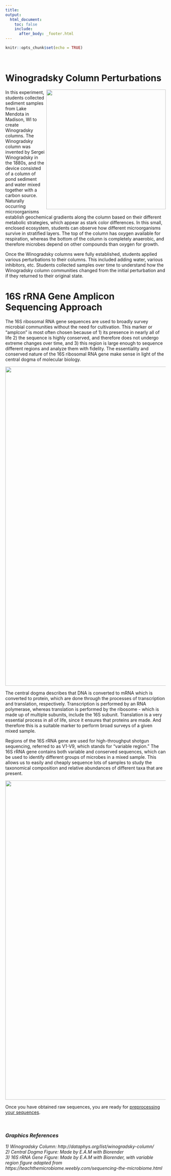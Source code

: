 ```yaml
---
title:
output: 
  html_document:
    toc: false
    include:
      after_body: _footer.html
---
```


```r
knitr::opts_chunk$set(echo = TRUE)
```
<br>

# **Winogradsky Column Perturbations**


<img src="img/winograd-1.png" align="right" width="375">

In this experiment, students collected sediment samples from Lake Mendota in Madison, WI to create Winogradsky columns. The Winogradsky column was invented by Sergei Winogradsky in the 1880s, and the device consisted of a column of pond sediment and water mixed together with a carbon source. Naturally occurring microorganisms establish geochemical gradients along the column based on their different metabolic strategies, which appear as stark color differences. In this small, enclosed ecosystem, students can observe how different microorganisms survive in stratified layers. The top of the column has oxygen available for respiration, whereas the bottom of the column is completely anaerobic, and therefore microbes depend on other compounds than oxygen for growth. 

Once the Winogradsky columns were fully established, students applied various perturbations to their columns. This included adding water, various inhibitors, etc. Students collected samples over time to understand how the Winogradsky column communities changed from the initial perturbation and if they returned to their original state. 

# **16S rRNA Gene Amplicon Sequencing Approach**

The 16S ribosomal RNA gene sequences are used to broadly survey microbial communities without the need for cultivation. This marker or "amplcon" is most often chosen because of 1) its presence in nearly all of life 2) the sequence is highly conserved, and therefore does not undergo extreme changes over time, and 3) this region is large enough to sequence different regions and analyze them with fidelity. The essentiality and conserved nature of the 16S ribosomal RNA gene make sense in light of the central dogma of molecular biology. 

<img src="img/central_dogma.png" align="center" width="1000">

The central dogma describes that DNA is converted to mRNA which is converted to protein, which are done through the processes of transcription and translation, respectively. Transcription is performed by an RNA polymerase, whereas translation is performed by the ribosome - which is made up of multiple subunits, include the 16S subunit. Translation is a very essential process in all of life, since it ensures that proteins are made. And therefore this is a suitable marker to perform broad surveys of a given mixed sample. 

Regions of the 16S rRNA gene are used for high-throughput shotgun sequencing, referred to as V1-V9, which stands for "variable region." The 16S rRNA gene contains both variable and conserved sequences, which can be used to identify different groups of microbes in a mixed sample. This allows us to easily and cheaply sequence lots of samples to study the taxonomical composition and relative abundances of different taxa that are present. 

<img src="img/amplicon_sequencing.png" align="center" width="1000">

Once you have obtained raw sequences, you are ready for [preprocessing your sequences](01-preprocessing.html).

<br>

### *Graphics References*
*1) Winogradsky Column: http://dataphys.org/list/winogradsky-column/ *<br> 
*2) Central Dogma Figure: Made by E.A.M with Biorender*<br>
*3) 16S rRNA Gene Figure: Made by E.A.M with Biorender, with variable region figure adapted from https://teachthemicrobiome.weebly.com/sequencing-the-microbiome.html *